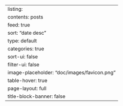 ---
listing:
  contents: posts
  feed: true
  sort: "date desc"
  type: default
  categories: true
  sort-ui: false
  filter-ui: false
  image-placeholder: "doc/images/favicon.png"
  table-hover: true
page-layout: full
title-block-banner: false
---